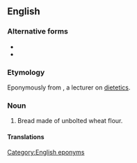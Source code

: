 ==English==

===Alternative forms===
* {{l|en|Graham cracker}}
* {{l|en|Graham bread}}

===Etymology===
Eponymously from {{w|Sylvester Graham}}, a lecturer on [[dietetics]].

===Noun===
{{en-noun}}

# {{lb|en|nonstandard|US}} Bread made of unbolted wheat flour.

====Translations====
{{trans-see|bread made of unbolted wheat flour|Graham bread}}

[[Category:English eponyms]]